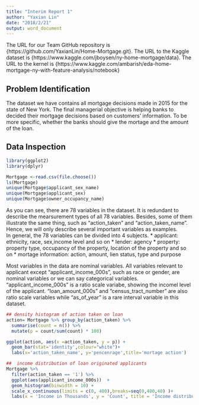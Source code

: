 ```yaml
---
title: "Interim Report 1"
author: "Yaxian Lin"
date: "2018/2/21"
output: word_document
---
```

The URL for our Team GitHub repository is {https://github.com/YaxianLin/Home-Mortgage.git}. 
The URL to the Kaggle dataset is {https://www.kaggle.com/jboysen/ny-home-mortgage/data}.
The URL to the kernel is {https://www.kaggle.com/ambarish/eda-home-mortgage-ny-with-feature-analysis/notebook}


## Problem Identification
The dataset we have contains all mortgage decisions made in 2015 for the state of New York. The final managerial objective is helping banks to decided their mortgage decisions based on customers' information. To be more specific, whether the banks should give the mortage and the amount of the loan. 

## Data Inspection
```r
library(ggplot2)
library(dplyr)

Mortgage <-read.csv(file.choose())
ls(Mortgage)
unique(Mortgage$applicant_sex_name)
unique(Mortgage$applicant_sex)
unique(Mortgage$owner_occupancy_name)

```
As you can see, there are 78 variables in the dataset. It is redundant to describe the mearsurement types of all 78 variables. Besides, some of them illustrate the same thing, such as "action_taken" and "action_taken_name". Hence, we will only describe several important variables as examples.  
In general, the 78 variables can be divided into 4 subjects. 
* applicant: ethnicity, race, sex,income level and so on
* lender: agency
* property: property type, occupancy of the property, location of the property and so on
* mortage information: action, amount, lien status, type and purpose

Most variables in the data are nominal variables. All variables relevant to applicant except "applicant_income_000s", such as race or gender, are nominal variables or we can say categorical variables. "applicant_income_000s" is a ratio scale variabe, showing the incomel level of the applicant. "loan_amount_000s" and "census_tract_number" are also ratio scale variables while "as_of_year" is a rare interval variable in this dataset.

```r
## density histogram of action taken on loan
action= Mortgage %>% group_by(action_taken) %>%
  summarise(count = n()) %>%
  mutate(p = count/sum(count) * 100)

ggplot(action, aes(x =action_taken, y = p)) +
  geom_bar(stat='identity',colour="white")+
  labs(x='action_taken_name', y='pencenrage',title='mortage action')
```

```r
##  income distribution of loan originated applicants
Mortgage %>%
  filter(action_taken == '1') %>%
  ggplot(aes(applicant_income_000s))  +
  geom_histogram(binwidth = 10) +
  scale_x_continuous(limits = c(0, 400),breaks=seq(0,400,40) )+
  labs(x = 'Income in Thousands', y = 'Count', title = 'Income distribution of loan originated applicants')
```

